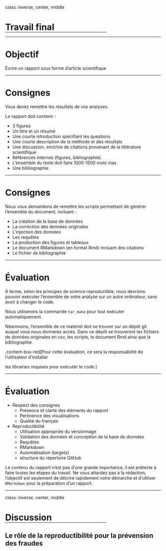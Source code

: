 class: inverse, center, middle

# Travail final

<hr width="65%" size="0.3" color="orange" style="margin-top:-20px;"></hr>

---

# Objectif

Écrire un rapport sous forme d'article scientifique

---

# Consignes

Vous devez remettre les résultats de vos analyses.

Le rapport doit contenir :

- 3 figures
- Un titre et un résumé
- Une courte introduction spécifiant les questions
- Une courte description de la méthode et des résultats
- Une discussion, enrichie de citations provenant de la littérature scientifique
- Références internes (figures, bibliographie)
- L'ensemble du texte doit faire 1000-1500 mots max
- Une bibliographie

---

# Consignes

Nous vous demandons de remettre les scripts permettant de générer l'ensemble du document, incluant : 

- La création de la base de données
- La correction des données originales
- L'injection des données
- Les requêtes
- La production des figures et tableaux
- Le document RMarkdown (en format Rmd) incluant des citations
- Le fichier de bibliographie

---

# Évaluation

À terme, selon les principes de science reproductible, nous devrions pouvoir exécuter l'ensemble de votre analyse sur un autre ordinateur, sans avoir à changer le code. 

Nous utiliserons la commande `tar_make` pour tout exécuter automatiquement.

Néanmoins, l'ensemble de ce matériel doit se trouver sur un dépôt git auquel vous nous donnerez accès. Dans ce dépôt se trouveront les fichiers de données originales en csv, les scripts, le document Rmd ainsi que la bibliographie.

.content-box-red[Pour cette évaluation, ce sera la responsabilité de l'utilisateur d'installer 

les librairies requises pour exécuter le code.]

---

# Évaluation

- Respect des consignes
  - Présence et clarté des éléments du rapport
  - Pertinence des visualisations
  - Qualité du français
- Reproductibilité
  - Utilisation appropriée du versionnage
  - Validation des données et conception de la base de données
  - Requêtes
  - RMarkdown
  - Automatisation (targets)
  - structure du répertoire GitHub

Le contenu du rapport n'est pas d'une grande importance, il est prétexte à faire toutes les étapes du travail. Ne vous attardez pas à la rédaction, l'objectif est seulement de décrire rapidement votre démarche et d'utiliser `RMarkdown` pour la préparation d'un rapport. 

---
class: inverse, center, middle

# Discussion

<hr width="65%" size="0.3" color="orange" style="margin-top:-20px;"></hr>

## Le rôle de la reproductibilité pour la prévension des fraudes

